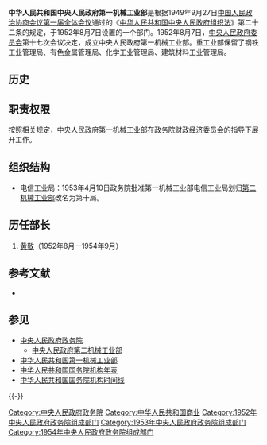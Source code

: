 {{Infobox PRCG
|机构名称=中央人民政府第一机械工业部
|标志1=National Emblem of the People's Republic of China.svg
|职位1=部长
|人员1=[[黄敬|黄敬]]
|上级机构=[[政务院财政经济委员会|政务院财政经济委员会]]
|机构类型=[[中央人民政府政务院|中央人民政府政务院]]组成部门
|行政级别=正部级
|成立时间=1952年8月7日
|撤销时间=1954年11月
|前身=
|接替者=[[中华人民共和国第一机械工业部|中华人民共和国第一机械工业部]]
}}
'''中华人民共和国中央人民政府第一机械工业部'''是根据1949年9月27日[[中国人民政治协商会议第一届全体会议|中国人民政治协商会议第一届全体会议]]通过的《[[中华人民共和国中央人民政府组织法|中华人民共和国中央人民政府组织法]]》第二十二条的规定，于1952年8月7日设置的一个部门。1952年8月7日，[[中央人民政府委员会|中央人民政府委员会]]第十七次会议决定，成立中央人民政府第一机械工业部。重工业部保留了钢铁工业管理局、有色金属管理局、化学工业管理局、建筑材料工业管理局。

==历史==
==职责权限==
按照相关规定，中央人民政府第一机械工业部在[[政务院财政经济委员会|政务院财政经济委员会]]的指导下展开工作。

==组织结构==
*电信工业局：1953年4月10日政务院批准第一机械工业部电信工业局划归[[中央人民政府第二机械工业部|第二机械工业部]]改名为第十局。
==历任部长==
#[[黄敬|黄敬]]（1952年8月—1954年9月）

==参考文献==
*{{cite book|author=苏尚尧主编|title=《中华人民共和国中央政府机构（1949-1990年）》|location=北京|publisher=经济科学出版社|year=1993|isbn=7505805045|quote=D·54}}

== 参见 ==
* [[中央人民政府政务院|中央人民政府政务院]]
** [[中央人民政府第二机械工业部|中央人民政府第二机械工业部]]
* [[中华人民共和国第一机械工业部|中华人民共和国第一机械工业部]]
* [[中华人民共和国国务院机构年表|中华人民共和国国务院机构年表]]
* [[中华人民共和国国务院机构时间线|中华人民共和国国务院机构时间线]]


{{-}}
{{Serial|新中国建立|新设立机构|{{PRC}}[[中央人民政府政务院|中央政府政务院]]下属部门<br />'''中华人民共和国中央人民政府第一机械工业部'''<br />1952年8月－1954年11月|后继机关|[[中华人民共和国第一机械工业部|中华人民共和国第一机械工业部]]}}

{{Template group
|list =
{{中央人民政府政务院}}
{{1952年中央人民政府政务院}}
{{1953年中央人民政府政务院}}
{{1954年中央人民政府政务院}}
}}

[[Category:中央人民政府政务院|Category:中央人民政府政务院]]
[[Category:中华人民共和国商业|Category:中华人民共和国商业]]
[[Category:1952年中央人民政府政务院组成部门|Category:1952年中央人民政府政务院组成部门]]
[[Category:1953年中央人民政府政务院组成部门|Category:1953年中央人民政府政务院组成部门]]
[[Category:1954年中央人民政府政务院组成部门|Category:1954年中央人民政府政务院组成部门]]

{{Gov-stub}}